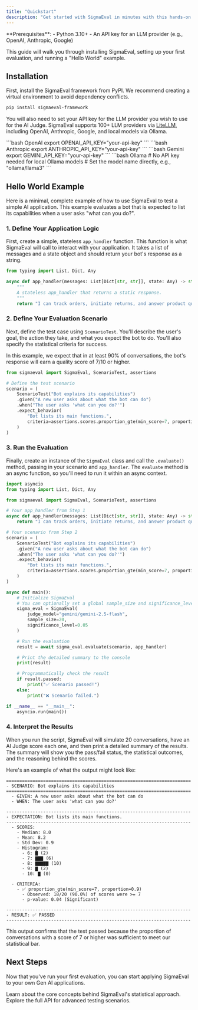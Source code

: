 ```yaml
---
title: "Quickstart"
description: "Get started with SigmaEval in minutes with this hands-on tutorial"
---
```


<Info>
  **Prerequisites**:
  - Python 3.10+
  - An API key for an LLM provider (e.g., OpenAI, Anthropic, Google)
</Info>

This guide will walk you through installing SigmaEval, setting up your first evaluation, and running a "Hello World" example.

## Installation

First, install the SigmaEval framework from PyPI. We recommend creating a virtual environment to avoid dependency conflicts.

```bash
pip install sigmaeval-framework
```

You will also need to set your API key for the LLM provider you wish to use for the AI Judge. SigmaEval supports 100+ LLM providers via [LiteLLM](https://litellm.ai/), including OpenAI, Anthropic, Google, and local models via Ollama.

<CodeGroup>
```bash OpenAI
export OPENAI_API_KEY="your-api-key"
```
```bash Anthropic
export ANTHROPIC_API_KEY="your-api-key"
```
```bash Gemini
export GEMINI_API_KEY="your-api-key"
```
```bash Ollama
# No API key needed for local Ollama models
# Set the model name directly, e.g., "ollama/llama3"
```
</CodeGroup>

## Hello World Example

Here is a minimal, complete example of how to use SigmaEval to test a simple AI application. This example evaluates a bot that is expected to list its capabilities when a user asks "what can you do?".

### 1. Define Your Application Logic

First, create a simple, stateless `app_handler` function. This function is what SigmaEval will call to interact with your application. It takes a list of messages and a state object and should return your bot's response as a string.

```python app.py
from typing import List, Dict, Any

async def app_handler(messages: List[Dict[str, str]], state: Any) -> str:
    """
    A stateless app_handler that returns a static response.
    """
    return "I can track orders, initiate returns, and answer product questions."
```

### 2. Define Your Evaluation Scenario

Next, define the test case using `ScenarioTest`. You'll describe the user's goal, the action they take, and what you expect the bot to do. You'll also specify the statistical criteria for success.

In this example, we expect that in at least 90% of conversations, the bot's response will earn a quality score of 7/10 or higher.

```python test_app.py
from sigmaeval import SigmaEval, ScenarioTest, assertions

# Define the test scenario
scenario = (
    ScenarioTest("Bot explains its capabilities")
    .given("A new user asks about what the bot can do")
    .when("The user asks 'what can you do?'")
    .expect_behavior(
        "Bot lists its main functions.",
        criteria=assertions.scores.proportion_gte(min_score=7, proportion=0.90)
    )
)
```

### 3. Run the Evaluation

Finally, create an instance of the `SigmaEval` class and call the `.evaluate()` method, passing in your scenario and `app_handler`. The `evaluate` method is an async function, so you'll need to run it within an async context.

```python test_app.py
import asyncio
from typing import List, Dict, Any

from sigmaeval import SigmaEval, ScenarioTest, assertions

# Your app_handler from Step 1
async def app_handler(messages: List[Dict[str, str]], state: Any) -> str:
    return "I can track orders, initiate returns, and answer product questions."

# Your scenario from Step 2
scenario = (
    ScenarioTest("Bot explains its capabilities")
    .given("A new user asks about what the bot can do")
    .when("The user asks 'what can you do?'")
    .expect_behavior(
        "Bot lists its main functions.",
        criteria=assertions.scores.proportion_gte(min_score=7, proportion=0.90)
    )
)

async def main():
    # Initialize SigmaEval
    # You can optionally set a global sample_size and significance_level
    sigma_eval = SigmaEval(
        judge_model="gemini/gemini-2.5-flash",
        sample_size=20,
        significance_level=0.05
    )

    # Run the evaluation
    result = await sigma_eval.evaluate(scenario, app_handler)

    # Print the detailed summary to the console
    print(result)

    # Programmatically check the result
    if result.passed:
        print("✅ Scenario passed!")
    else:
        print("❌ Scenario failed.")

if __name__ == "__main__":
    asyncio.run(main())
```

### 4. Interpret the Results

When you run the script, SigmaEval will simulate 20 conversations, have an AI Judge score each one, and then print a detailed summary of the results. The summary will show you the pass/fail status, the statistical outcomes, and the reasoning behind the scores.

Here's an example of what the output might look like:

```text
======================================================================
- SCENARIO: Bot explains its capabilities
======================================================================
  - GIVEN: A new user asks about what the bot can do
  - WHEN: The user asks 'what can you do?'

----------------------------------------------------------------------
- EXPECTATION: Bot lists its main functions.
----------------------------------------------------------------------
  - SCORES:
    - Median: 8.0
    - Mean: 8.2
    - Std Dev: 0.9
    - Histogram:
      - 6: ▇ (2)
      - 7: ▇▇▇ (6)
      - 8: ▇▇▇▇▇ (10)
      - 9: ▇ (2)
      - 10: ▇ (0)

  - CRITERIA:
    - ✅ proportion_gte(min_score=7, proportion=0.9)
      - Observed: 18/20 (90.0%) of scores were >= 7
      - p-value: 0.04 (Significant)

----------------------------------------------------------------------
- RESULT: ✅ PASSED
----------------------------------------------------------------------
```

This output confirms that the test passed because the proportion of conversations with a score of 7 or higher was sufficient to meet our statistical bar.

## Next Steps

Now that you've run your first evaluation, you can start applying SigmaEval to your own Gen AI applications.

<CardGroup cols={2}>
  <Card
    title="Core Concepts"
    icon="book-open"
    href="/development"
  >
    Learn about the core concepts behind SigmaEval's statistical approach.
  </Card>
  <Card
    title="API Reference"
    icon="code"
    href="/api-reference/introduction"
  >
    Explore the full API for advanced testing scenarios.
  </Card>
</CardGroup>
